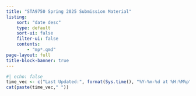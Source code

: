 ```yaml
---
title: "STA9750 Spring 2025 Submission Material"
listing:
    sort: "date desc"
    type: default
    sort-ui: false
    filter-ui: false
    contents:
        - "mp*.qmd"
page-layout: full
title-block-banner: true
---
```

```r
#| echo: false
time_vec <- c("Last Updated:", format(Sys.time(), "%Y-%m-%d at %H:%M%p"))
cat(paste(time_vec," "))
```